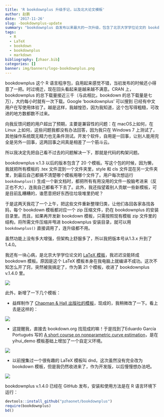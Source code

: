 ```yaml
---
title: 'R bookdownplus 升级手记，以及北大论文模板'
author: 赵鹏
date: '2017-11-26'
slug: -bookdownplus-update
summary: "bookdownplus 自发布以来最大的一次升级，包含了北京大学学位论文的 bookdown 模板。"
tags:
  - R
  - LaTeX
  - bookdown
  - bookdownplus
  - markdown
bibliography: [zhaor.bib]
categories: []
banner: img/banners/logo-bookdownplus.png
---
```


bookdownplus 这个 R 语言程序包，自用起来感觉不错，当初发布的时候还小得意了一把。时过境迁，现在回头看起来是越来越不满意。CRAN 上，bookdownplus 的总下载量接近三千（与此相比，bookdown 的总下载量是七万），大约每小时就有一次下载。Google 'bookdownplus' 可以搜到 已经有中文用户在写使用体验了。越是这样，我越惶恐，因为我知道，这个包写得粗糙，可改进的地方数都数不过来。


向我反馈问题的用户超出了预期，主要是兼容性的问题：在 macOS上如何，在 Linux 上如何，这些问题我都没有办法回答，因为我只在 Windows 7 上测试了，其他操作系统既无精力也无条件测试。开发个软件，自用是一回事，让别人能用完全是另外一回事，这两回事之间真是相差了一个筋斗云。

所以我决定先把自己看不过去的问题解决一下，那就是代码的构架问题。

bookdownplus v.1.3 以后的版本包含了 20 个模板。写这个包的时候，因为懒，我就把所有模板的 .tex 文件混到一个文件夹里，style 和 cls 文件混在另一文件夹里，到最后自己都搞不清楚哪个模板用哪个文件了。用户每次想运行 `bookdownplus()` 生成一个新文档时，都把所有有用没用的文件一股脑考进来（反正也不大），连我自己都看不下去了。此外，我还指望着别人贡献一些新模板，可是目前乱糟糟的，谁愿意把好东西往垃圾堆里扔呢？

于是这两天我花了一个上午，把这些文件重新整理归类，让他们各回各家各找各妈，每个 bookdown 模板都对应一个 zip 压缩文件，扔在 bookdownplus 的安装目录里。而且，如果再开发新 bookdown 模板，只需按照现有模板 zip 文件里的结构，将所需文件压缩并甩进 bookdownplus 安装目录，就可以用 `bookdownplus()` 直接调用了，连升级都不用。

虽然功能上没有多大增强，但架构上舒服多了，所以我把版本号从1.3.x 升到了 1.4.0。

我还有一块心病，是北京大学学位论文的 [LaTeX 模板](https://github.com/CasperVector/pkuthss)，我迟迟没能转成 bookdown 模板。原因是这个 LaTeX 模板本身在我电脑上就编译不成功。这次不知怎么开了窍，突然被我搞定了，作为第 21 个模板，收进了 bookdownplus v.1.4.0 里。

![](https://raw.githubusercontent.com/pzhaonet/bookdownplus/master/inst2/showcase/bookdownplus_thesis_pku.jpg)

此外，新增了一下几个模板：

- 益辉制作了 [Chapman & Hall 出版社的模板](https://disq.us/url?url=https%3A%2F%2Fgithub.com%2Fyihui%2Fbookdown-crc%3A5wtgG3vpge_i9bq1JupLLfeTiOI&cuid=5083260)，现成的，我稍微改了一下。看上去是这样的：

![](https://raw.githubusercontent.com/pzhaonet/bookdownplus/master/inst2/showcase/bookdownplus_yihui_crc.jpg)


- 这提醒我，直接去 bookdown.org 找现成的嘛！于是找到了Eduardo García Portugués 写的 [A short course on nonparametric curve estimation](https://bookdown.org/egarpor/nonpar-eafit/)，是在 yihui_demo 模板基础上增加了一个自定义环境。

![](https://raw.githubusercontent.com/pzhaonet/bookdownplus/master/inst2/showcase/bookdownplus_nonpar.jpg)


- 以前搜集过一个很有趣的 LaTeX 模板叫 dnd，这次虽然没有完全改为 bookdown 模板，但是我仍然收进来了，作为开发版，以后慢慢想办法吧。

![](https://raw.githubusercontent.com/pzhaonet/bookdownplus/master/inst2/showcase/bookdownplus_dnd_dev.jpg)


bookdownplus v.1.4.0 已经在 GitHub 发布，安装和使用方法是在 R 语言环境下运行：

```r
devtools::install_github("pzhaonet/bookdownplus")
require(bookdownplus)
bd()
```

